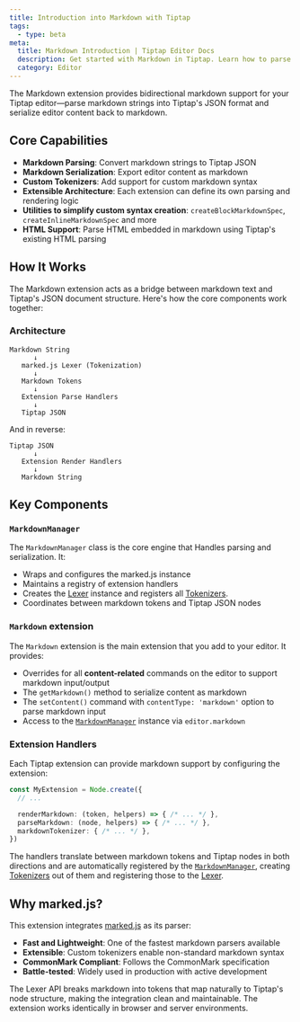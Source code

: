 ```yaml
---
title: Introduction into Markdown with Tiptap
tags:
  - type: beta
meta:
  title: Markdown Introduction | Tiptap Editor Docs
  description: Get started with Markdown in Tiptap. Learn how to parse and render markdown content in your Tiptap editor with our comprehensive guide.
  category: Editor
---
```


The Markdown extension provides bidirectional markdown support for your Tiptap editor—parse markdown strings into Tiptap's JSON format and serialize editor content back to markdown.

## Core Capabilities

- **Markdown Parsing**: Convert markdown strings to Tiptap JSON
- **Markdown Serialization**: Export editor content as markdown
- **Custom Tokenizers**: Add support for custom markdown syntax
- **Extensible Architecture**: Each extension can define its own parsing and rendering logic
- **Utilities to simplify custom syntax creation**: `createBlockMarkdownSpec`, `createInlineMarkdownSpec` and more
- **HTML Support**: Parse HTML embedded in markdown using Tiptap's existing HTML parsing

## How It Works

The Markdown extension acts as a bridge between markdown text and Tiptap's JSON document structure. Here's how the core components work together:

### Architecture

```
Markdown String
      ↓
   marked.js Lexer (Tokenization)
      ↓
   Markdown Tokens
      ↓
   Extension Parse Handlers
      ↓
   Tiptap JSON
```

And in reverse:

```
Tiptap JSON
      ↓
   Extension Render Handlers
      ↓
   Markdown String
```

## Key Components

### `MarkdownManager`

The `MarkdownManager` class is the core engine that Handles parsing and serialization. It:

- Wraps and configures the marked.js instance
- Maintains a registry of extension handlers
- Creates the [Lexer](./markdown/glossary/#lexer) instance and registers all [Tokenizers](./markdown/glossary/#tokenizer).
- Coordinates between markdown tokens and Tiptap JSON nodes

### `Markdown` extension

The `Markdown` extension is the main extension that you add to your editor. It provides:

- Overrides for all **content-related** commands on the editor to support markdown input/output
- The `getMarkdown()` method to serialize content as markdown
- The `setContent()` command with `contentType: 'markdown'` option to parse markdown input
- Access to the [`MarkdownManager`](#markdownmanager) instance via `editor.markdown`

### Extension Handlers

Each Tiptap extension can provide markdown support by configuring the extension:

```typescript
const MyExtension = Node.create({
  // ...

  renderMarkdown: (token, helpers) => { /* ... */ },
  parseMarkdown: (node, helpers) => { /* ... */ },
  markdownTokenizer: { /* ... */ },
})
```

The handlers translate between markdown tokens and Tiptap nodes in both directions and are automatically registered
by the [`MarkdownManager`](./markdown/glossary/#markdownmanager), creating [Tokenizers](./markdown/glossary/#tokenizer) out of them and registering those to the [Lexer](./markdown/glossary/#lexer).

## Why marked.js?

This extension integrates [marked.js](https://marked.js.org) as its parser:

- **Fast and Lightweight**: One of the fastest markdown parsers available
- **Extensible**: Custom tokenizers enable non-standard markdown syntax
- **CommonMark Compliant**: Follows the CommonMark specification
- **Battle-tested**: Widely used in production with active development

The Lexer API breaks markdown into tokens that map naturally to Tiptap's node structure, making the integration clean and maintainable. The extension works identically in browser and server environments.
